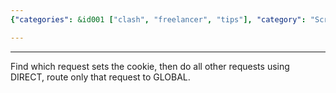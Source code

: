 ```yaml
---
{"categories": &id001 ["clash", "freelancer", "tips"], "category": "Scraping", "date": "2022-06-27 04:00:38", "description": "The article focuses on a project called \"SpeedUp Tujia Scraping\". It explains how to identify the request that sets the cookie and recommends using DIRECT for other requests while directing only that specific request to GLOBAL.", "tags": *id001, "title": "SpeedUp Tujia Scraping"}

---
```


------

Find which request sets the cookie, then do all other requests using DIRECT, route only that request to GLOBAL.

